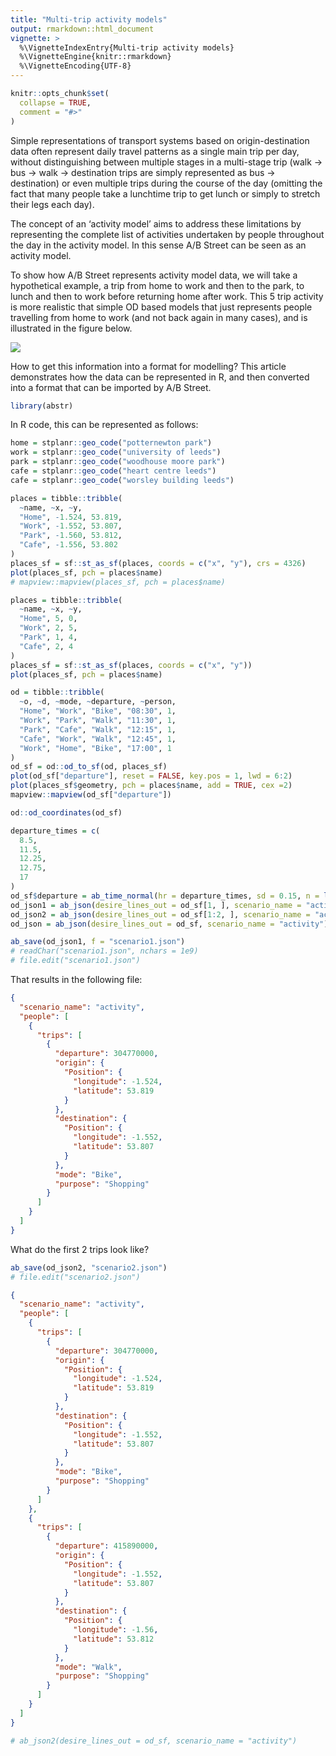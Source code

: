 ```yaml
---
title: "Multi-trip activity models"
output: rmarkdown::html_document
vignette: >
  %\VignetteIndexEntry{Multi-trip activity models}
  %\VignetteEngine{knitr::rmarkdown}
  %\VignetteEncoding{UTF-8}
---
```


```r
knitr::opts_chunk$set(
  collapse = TRUE,
  comment = "#>"
)
```

Simple representations of transport systems based on origin-destination data often represent daily travel patterns as a single main trip per day, without distinguishing between multiple stages in a multi-stage trip (walk -> bus -> walk -> destination trips are simply represented as bus -> destination) or even multiple trips during the course of the day (omitting the fact that many people take a lunchtime trip to get lunch or simply to stretch their legs each day).

The concept of an 'activity model' aims to address these limitations by representing the complete list of activities undertaken by people throughout the day in the activity model.
In this sense A/B Street can be seen as an activity model.

To show how A/B Street represents activity model data, we will take a hypothetical example, a trip from home to work and then to the park, to lunch and then to work before returning home after work.
This 5 trip activity is more realistic that simple OD based models that just represents people travelling from home to work (and not back again in many cases), and is illustrated in the figure below.

![](od-sketch.png)


How to get this information into a format for modelling?
This article demonstrates how the data can be represented in R, and then converted into a format that can be imported by A/B Street.

```r
library(abstr)
```


In R code, this can be represented as follows:


```r
home = stplanr::geo_code("potternewton park")
work = stplanr::geo_code("university of leeds")
park = stplanr::geo_code("woodhouse moore park")
cafe = stplanr::geo_code("heart centre leeds")
cafe = stplanr::geo_code("worsley building leeds")
```



```r
places = tibble::tribble(
  ~name, ~x, ~y,
  "Home", -1.524, 53.819,
  "Work", -1.552, 53.807,
  "Park", -1.560, 53.812,
  "Cafe", -1.556, 53.802
)
places_sf = sf::st_as_sf(places, coords = c("x", "y"), crs = 4326)
plot(places_sf, pch = places$name)
# mapview::mapview(places_sf, pch = places$name)
```


```r
places = tibble::tribble(
  ~name, ~x, ~y,
  "Home", 5, 0,
  "Work", 2, 5,
  "Park", 1, 4,
  "Cafe", 2, 4
)
places_sf = sf::st_as_sf(places, coords = c("x", "y"))
plot(places_sf, pch = places$name)
```


```r
od = tibble::tribble(
  ~o, ~d, ~mode, ~departure, ~person,
  "Home", "Work", "Bike", "08:30", 1,
  "Work", "Park", "Walk", "11:30", 1,
  "Park", "Cafe", "Walk", "12:15", 1,
  "Cafe", "Work", "Walk", "12:45", 1,
  "Work", "Home", "Bike", "17:00", 1
)
od_sf = od::od_to_sf(od, places_sf)
plot(od_sf["departure"], reset = FALSE, key.pos = 1, lwd = 6:2)
plot(places_sf$geometry, pch = places$name, add = TRUE, cex =2)
mapview::mapview(od_sf["departure"])
```

```r
od::od_coordinates(od_sf)
```



```r
departure_times = c(
  8.5,
  11.5,
  12.25,
  12.75,
  17
)
od_sf$departure = ab_time_normal(hr = departure_times, sd = 0.15, n = length(departure_times))
od_json1 = ab_json(desire_lines_out = od_sf[1, ], scenario_name = "activity")
od_json2 = ab_json(desire_lines_out = od_sf[1:2, ], scenario_name = "activity")
od_json = ab_json(desire_lines_out = od_sf, scenario_name = "activity")
```

```r
ab_save(od_json1, f = "scenario1.json")
# readChar("scenario1.json", nchars = 1e9)
# file.edit("scenario1.json")
```

That results in the following file:

```json
{
  "scenario_name": "activity",
  "people": [
    {
      "trips": [
        {
          "departure": 304770000,
          "origin": {
            "Position": {
              "longitude": -1.524,
              "latitude": 53.819
            }
          },
          "destination": {
            "Position": {
              "longitude": -1.552,
              "latitude": 53.807
            }
          },
          "mode": "Bike",
          "purpose": "Shopping"
        }
      ]
    }
  ]
}

```

What do the first 2 trips look like?

```r
ab_save(od_json2, "scenario2.json")
# file.edit("scenario2.json")
```

```json
{
  "scenario_name": "activity",
  "people": [
    {
      "trips": [
        {
          "departure": 304770000,
          "origin": {
            "Position": {
              "longitude": -1.524,
              "latitude": 53.819
            }
          },
          "destination": {
            "Position": {
              "longitude": -1.552,
              "latitude": 53.807
            }
          },
          "mode": "Bike",
          "purpose": "Shopping"
        }
      ]
    },
    {
      "trips": [
        {
          "departure": 415890000,
          "origin": {
            "Position": {
              "longitude": -1.552,
              "latitude": 53.807
            }
          },
          "destination": {
            "Position": {
              "longitude": -1.56,
              "latitude": 53.812
            }
          },
          "mode": "Walk",
          "purpose": "Shopping"
        }
      ]
    }
  ]
}

```


```r
# ab_json2(desire_lines_out = od_sf, scenario_name = "activity")
```








